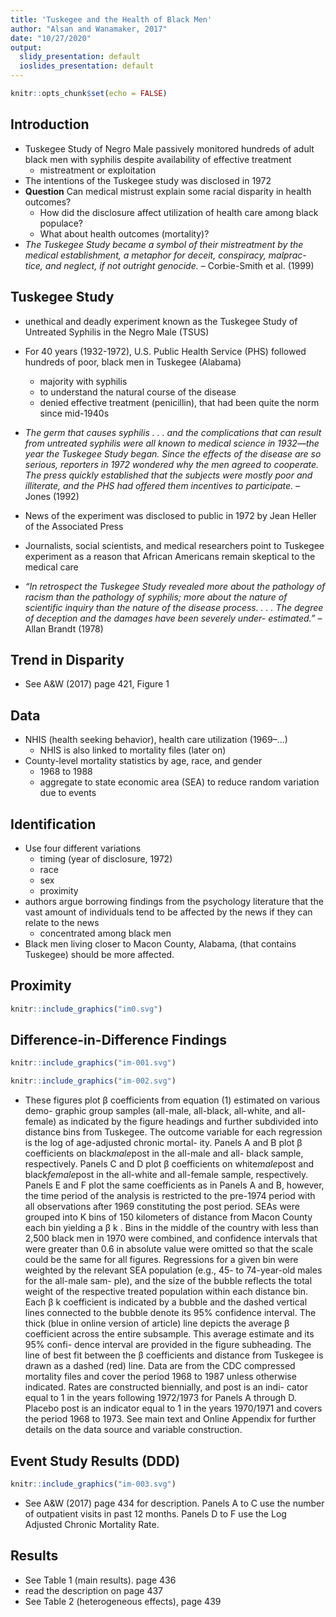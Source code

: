 ```yaml
---
title: 'Tuskegee and the Health of Black Men'
author: "Alsan and Wanamaker, 2017"
date: "10/27/2020"
output:
  slidy_presentation: default
  ioslides_presentation: default
---
```


```r
knitr::opts_chunk$set(echo = FALSE)
```

## Introduction 

- Tuskegee Study of Negro Male passively monitored hundreds of adult black men with syphilis despite availability of effective treatment
    - mistreatment or exploitation
- The intentions of the Tuskegee study was disclosed in 1972
- **Question** Can medical mistrust explain some racial disparity in health outcomes?
    - How did the disclosure affect utilization of health care among black populace?
    - What about health outcomes (mortality)?
- *The Tuskegee Study became a symbol of their mistreatment by the
medical establishment, a metaphor for deceit, conspiracy, malprac-
tice, and neglect, if not outright genocide.* -- Corbie-Smith et al. (1999)
    
## Tuskegee Study
- unethical and deadly experiment known as the Tuskegee Study of Untreated Syphilis in the Negro Male (TSUS)
- For 40 years (1932-1972), U.S. Public Health Service (PHS) followed hundreds of poor, black men in Tuskegee (Alabama)
    - majority with syphilis
    - to understand the natural course of the disease
    - denied effective treatment (penicillin), that had been quite the norm since mid-1940s

- *The germ that causes syphilis . . . and the complications that can
result from untreated syphilis were all known to medical science
in 1932—the year the Tuskegee Study began. Since the effects of
the disease are so serious, reporters in 1972 wondered why the
men agreed to cooperate. The press quickly established that the
subjects were mostly poor and illiterate, and the PHS had offered
them incentives to participate.* -- Jones (1992)    

- News of the experiment was disclosed to public in 1972 by Jean Heller of the Associated Press
- Journalists, social scientists, and medical researchers point to Tuskegee experiment as a reason that African Americans remain skeptical to the medical care

- *“In
retrospect the Tuskegee Study revealed more about the pathology
of racism than the pathology of syphilis; more about the nature of
scientific inquiry than the nature of the disease process. . . . The
degree of deception and the damages have been severely under-
estimated.”* -- Allan Brandt (1978)

## Trend in Disparity 
- See A&W (2017) page 421, Figure 1


## Data
- NHIS (health seeking behavior), health care utilization (1969--...)
    - NHIS is also linked to mortality files (later on) 
- County-level mortality statistics by age, race, and gender 
    - 1968 to 1988
    - aggregate to state economic area (SEA) to reduce random variation due to events


## Identification
- Use four different variations
    - timing (year of disclosure, 1972)
    - race
    - sex
    - proximity
    
- authors argue borrowing findings from the psychology literature that the vast amount of individuals tend to be affected by the news if they can relate to the news
    - concentrated among black men
    
- Black men living closer to Macon County, Alabama, (that contains Tuskegee) should be more affected.

## Proximity 
```r
knitr::include_graphics("im0.svg")
```

## Difference-in-Difference Findings
```r
knitr::include_graphics("im-001.svg")
```
```r
knitr::include_graphics("im-002.svg")
```
- These figures plot β coefficients from equation (1) estimated on various demo-
graphic group samples (all-male, all-black, all-white, and all-female) as indicated
by the figure headings and further subdivided into distance bins from Tuskegee.
The outcome variable for each regression is the log of age-adjusted chronic mortal-
ity. Panels A and B plot β coefficients on black*male*post in the all-male and all-
black sample, respectively. Panels C and D plot β coefficients on white*male*post
and black*female*post in the all-white and all-female sample, respectively. Panels
E and F plot the same coefficients as in Panels A and B, however, the time period
of the analysis is restricted to the pre-1974 period with all observations after 1969
constituting the post period. SEAs were grouped into K bins of 150 kilometers
of distance from Macon County each bin yielding a β k . Bins in the middle of the
country with less than 2,500 black men in 1970 were combined, and confidence
intervals that were greater than 0.6 in absolute value were omitted so that the
scale could be the same for all figures. Regressions for a given bin were weighted
by the relevant SEA population (e.g., 45- to 74-year-old males for the all-male sam-
ple), and the size of the bubble reflects the total weight of the respective treated
population within each distance bin. Each β k coefficient is indicated by a bubble
and the dashed vertical lines connected to the bubble denote its 95% confidence
interval. The thick (blue in online version of article) line depicts the average β
coefficient across the entire subsample. This average estimate and its 95% confi-
dence interval are provided in the figure subheading. The line of best fit between
the β coefficients and distance from Tuskegee is drawn as a dashed (red) line. Data
are from the CDC compressed mortality files and cover the period 1968 to 1987
unless otherwise indicated. Rates are constructed biennially, and post is an indi-
cator equal to 1 in the years following 1972/1973 for Panels A through D. Placebo
post is an indicator equal to 1 in the years 1970/1971 and covers the period 1968
to 1973. See main text and Online Appendix for further details on the data source
and variable construction.

## Event Study Results (DDD)
```r
knitr::include_graphics("im-003.svg")
```
- See A&W (2017) page 434 for description. Panels A to C use the number of outpatient visits in past 12 months. Panels D to F use the Log Adjusted Chronic Mortality Rate.

## Results 
- See Table 1 (main results). page 436
- read the description on page 437
- See Table 2 (heterogeneous effects), page 439
